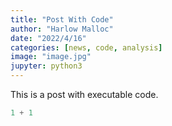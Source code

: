 ```yaml
---
title: "Post With Code"
author: "Harlow Malloc"
date: "2022/4/16"
categories: [news, code, analysis]
image: "image.jpg"
jupyter: python3
---
```


This is a post with executable code.

```python
1 + 1
```
